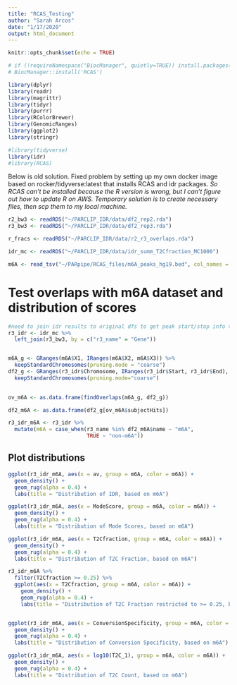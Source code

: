```yaml
---
title: "RCAS_Testing"
author: "Sarah Arcos"
date: "1/17/2020"
output: html_document
---
```


```r
knitr::opts_chunk$set(echo = TRUE)

# if (!requireNamespace("BiocManager", quietly=TRUE)) install.packages("BiocManager")
# BiocManager::install('RCAS')

library(dplyr)
library(readr)
library(magrittr)
library(tidyr)
library(purrr)
library(RColorBrewer)
library(GenomicRanges)
library(ggplot2)
library(stringr)

#library(tidyverse)
library(idr)
#library(RCAS)
```

Below is old solution. Fixed problem by setting up my own docker image based on rocker/tidyverse:latest that installs RCAS and idr packages.
_So RCAS can't be installed because the R version is wrong, but I can't figure out how to update R on AWS. Temporary solution is to create necessary files, then scp them to my local machine._

```r
r2_bw3 <- readRDS("~/PARCLIP_IDR/data/df2_rep2.rda")
r3_bw3 <- readRDS("~/PARCLIP_IDR/data/df2_rep3.rda")

r_fracs <- readRDS("~/PARCLIP_IDR/data/r2_r3_overlaps.rda")

idr_mc <- readRDS("~/PARCLIP_IDR/data/idr_summ_T2Cfraction_MC1000")

m6A <- read_tsv("~/PARpipe/RCAS_files/m6A_peaks_hg19.bed", col_names = FALSE)
```

# Test overlaps with m6A dataset and distribution of scores
```r
#need to join idr results to original dfs to get peak start/stop info to calculate m6A overlaps. Use 3rd replicate
r3_idr <- idr_mc %>%
  left_join(r3_bw3, by = c("r3_name" = "Gene"))


m6A_g <- GRanges(m6A$X1, IRanges(m6A$X2, m6A$X3)) %>%
  keepStandardChromosomes(pruning.mode = "coarse")
df2_g <- GRanges(r3_idr$Chromosome, IRanges(r3_idr$Start, r3_idr$End), score = r3_idr$av, name = r3_idr$r3_name) %>%
  keepStandardChromosomes(pruning.mode="coarse")
  

ov_m6A <- as.data.frame(findOverlaps(m6A_g, df2_g))

df2_m6A <- as.data.frame(df2_g[ov_m6A$subjectHits])

r3_idr_m6A <- r3_idr %>%
  mutate(m6A = case_when(r3_name %in% df2_m6A$name ~ "m6A",
                         TRUE ~ "non-m6A"))
```

## Plot distributions
```r
ggplot(r3_idr_m6A, aes(x = av, group = m6A, color = m6A)) +
  geom_density() +
  geom_rug(alpha = 0.4) +
  labs(title = "Distribution of IDR, based on m6A")

ggplot(r3_idr_m6A, aes(x = ModeScore, group = m6A, color = m6A)) +
  geom_density() +
  geom_rug(alpha = 0.4) +
  labs(title = "Distribution of Mode Scores, based on m6A")

ggplot(r3_idr_m6A, aes(x = T2Cfraction, group = m6A, color = m6A)) +
  geom_density() +
  geom_rug(alpha = 0.4) +
  labs(title = "Distribution of T2C Fraction, based on m6A")

r3_idr_m6A %>%
  filter(T2Cfraction >= 0.25) %>%
  ggplot(aes(x = T2Cfraction, group = m6A, color = m6A)) +
    geom_density() +
    geom_rug(alpha = 0.4) +
    labs(title = "Distribution of T2C Fraction restricted to >= 0.25, based on m6A")


ggplot(r3_idr_m6A, aes(x = ConversionSpecificity, group = m6A, color = m6A)) +
  geom_density() +
  geom_rug(alpha = 0.4) +
  labs(title = "Distribution of Conversion Specificity, based on m6A")

ggplot(r3_idr_m6A, aes(x = log10(T2C_1), group = m6A, color = m6A)) +
  geom_density() +
  geom_rug(alpha = 0.4) +
  labs(title = "Distribution of T2C Count, based on m6A")

```












